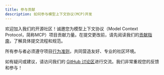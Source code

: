 ```yaml
---
title: 参与贡献
description: 如何参与模型上下文协议(MCP)开发
---
```


欢迎加入我们的开源社区！诚邀您为模型上下文协议（Model Context Protocol，简称MCP）项目贡献力量。在提交更改前，请先阅读我们的[贡献指南](https://github.com/modelcontextprotocol/.github/blob/main/CONTRIBUTING.md)，了解具体提交流程和规范。

所有参与者必须遵守项目[行为准则](https://github.com/modelcontextprotocol/.github/blob/main/CODE_OF_CONDUCT.md)，共同营造友好、专业的社区环境。

如有疑问或建议，请访问我们的 [GitHub 讨论区](https://github.com/orgs/modelcontextprotocol/discussions)进行交流。我们非常重视您的反馈和参与！